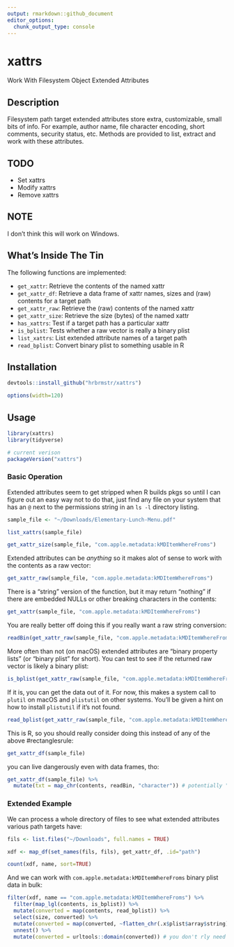 ```yaml
---
output: rmarkdown::github_document
editor_options: 
  chunk_output_type: console
---
```


# xattrs

Work With Filesystem Object Extended Attributes

## Description

Filesystem path target extended attributes store extra, customizable, small bits of info. For example, author name, file character encoding, short comments, security status, etc. Methods are provided to list, extract and work with these attributes.

## TODO

- Set xattrs
- Modify xattrs
- Remove xattrs

## NOTE

I don't think this will work on Windows.

## What's Inside The Tin

The following functions are implemented:

- `get_xattr`:	Retrieve the contents of the named xattr
- `get_xattr_df`:	Retrieve a data frame of xattr names, sizes and (raw) contents for a target path
- `get_xattr_raw`:	Retrieve the (raw) contents of the named xattr
- `get_xattr_size`:	Retrieve the size (bytes) of the named xattr
- `has_xattrs`:	Test if a target path has a particular xattr
- `is_bplist`:	Tests whether a raw vector is really a binary plist
- `list_xattrs`:	List extended attribute names of a target path
- `read_bplist`:	Convert binary plist to something usable in R

## Installation

```r
devtools::install_github("hrbrmstr/xattrs")
```

```r
options(width=120)
```

## Usage

```r
library(xattrs)
library(tidyverse)

# current verison
packageVersion("xattrs")

```

### Basic Operation

Extended attributes seem to get stripped when R builds pkgs so until I can figure out an easy way not to do that, just find any file on your system that has an `@` next to the permissions string in an `ls -l` directory listing.

```r
sample_file <- "~/Downloads/Elementary-Lunch-Menu.pdf"

list_xattrs(sample_file)

get_xattr_size(sample_file, "com.apple.metadata:kMDItemWhereFroms")
```

Extended attributes can be _anything_ so it makes alot of sense to work with the contents as a raw vector:

```r
get_xattr_raw(sample_file, "com.apple.metadata:kMDItemWhereFroms")
```

There is a "string" version of the function, but it may return "nothing" if there are embedded NULLs or other breaking characters in the contents:

```r
get_xattr(sample_file, "com.apple.metadata:kMDItemWhereFroms")
```

You are really better off doing this if you really want a raw string conversion:

```r
readBin(get_xattr_raw(sample_file, "com.apple.metadata:kMDItemWhereFroms"), "character")
```

More often than not (on macOS) extended attributes are "binary property lists" (or "binary plist" for short). You can test to see if the returned raw vector is likely a binary plist:

```r
is_bplist(get_xattr_raw(sample_file, "com.apple.metadata:kMDItemWhereFroms"))
```

If it is, you can get the data out of it. For now, this makes a system call to `plutil` on macOS and `plistutil` on other systems. You'll be given a hint on how to install `plistutil` if it's not found.

```r
read_bplist(get_xattr_raw(sample_file, "com.apple.metadata:kMDItemWhereFroms"))
```

This is R, so you should really consider doing this instead of any of the above #rectanglesrule:

```r
get_xattr_df(sample_file)
```

you can live dangerously even with data frames, tho:

```r
get_xattr_df(sample_file) %>% 
  mutate(txt = map_chr(contents, readBin, "character")) # potentially "dangerous"
```

### Extended Example

We can process a whole directory of files to see what extended attributes various path targets have:

```r
fils <- list.files("~/Downloads", full.names = TRUE) 

xdf <- map_df(set_names(fils, fils), get_xattr_df, .id="path")

count(xdf, name, sort=TRUE) 
```

And we can work with `com.apple.metadata:kMDItemWhereFroms` binary plist data in bulk:

```r
filter(xdf, name == "com.apple.metadata:kMDItemWhereFroms") %>%
  filter(map_lgl(contents, is_bplist)) %>% 
  mutate(converted = map(contents, read_bplist)) %>% 
  select(size, converted) %>% 
  mutate(converted = map(converted, ~flatten_chr(.x$plist$array$string))) %>% 
  unnest() %>% 
  mutate(converted = urltools::domain(converted)) # you don't rly need to see the full URLs for this example
```